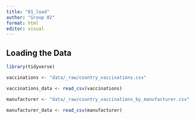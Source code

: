 ```yaml
---
title: "01_load"
author: "Group 02"
format: html
editor: visual
---
```


## Loading the Data

```r
library(tidyverse)

vaccinations <- "data/_raw/country_vaccinations.csv"

vaccinations_data <- read_csv(vaccinations)

manufacturer <- "data/_raw/country_vaccinations_by_manufacturer.csv"

manufacturer_data <- read_csv(manufacturer) 
```


